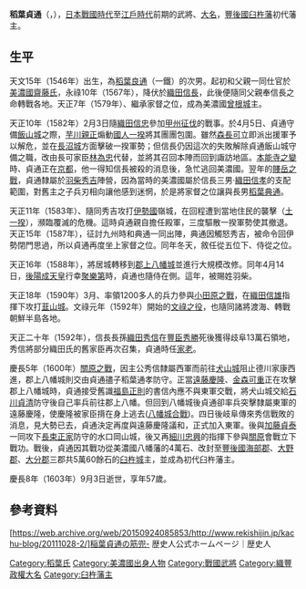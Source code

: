 {{unreferenced|time=2010-11-11T07:05:41+00:00}}
{{Infobox officeholder
| name               = 稻葉貞通
| image              = Inaba Sadamichi.jpg
| caption            = 稻葉貞通像（臼杵市月桂寺所藏）

| office            = [[臼杵藩|臼杵藩]]藩主
| term_start        = 1600年
| term_end          = 1603年
| predecessor       = {{small|新設}}
| successor         = {{link-ja|稻葉典通|稲葉典通}}

| birth_name         = 	
| birth_date         = 1546年<br>（[[天文_(年号)|天文]]15年）
| birth_place        = 
| death_date         = {{death date and age|1603|10|17|1546}}<br>（[[慶長|慶長]]8年9月3日）
| death_place        = 
| module             = {{日本武士|child=yes
| 時代 = [[日本戰國時代|戰國時代]] - [[江戶時代|江戶時代]]前期
| 改名 = 彦六、以鈍、貞通
| 別名 = 羽柴曾根侍從、羽柴郡上侍從
| 諡号 =
| 戒名 = 智勝院殿一等玄規大居士
| 墓所 = [[京都府|京都府]][[京都市|京都市]]　[[妙心寺|妙心寺]]智勝院
| 官位 = 右京亮、從五位下、侍從
| 幕府 =
| 主君 = [[齋藤義龍|齋藤義龍]]→[[齋藤龍興|龍興]]→[[織田信長|織田信長]]
| 藩   = [[豊後国|豊後国]][[臼杵藩|臼杵藩]]　初代藩主
| 氏族 = [[稻葉氏|稻葉氏]]
| 父 = [[稻葉良通|稻葉良通]]
| 母 = [[三条西公条|三条西公条]]之女
| 姐 = [[堀池半之丞|堀池半之丞]]室、[[国枝重元|国枝重元]]室
| 兄 = [[稻葉重通|重通]]
| 弟 = [[稻葉方通|方通]]、[[稻葉直政|直政]]
| 妹 = [[丸毛兼利|丸毛兼利]]室、[[山村良勝|山村良勝]]室
| 正室 = '''[[齋藤道三|齋藤道三]]之女'''
| 繼室 = '''[[神保・稲葉夫人|稲葉夫人]]（[[織田信秀|織田信秀]]之女）'''、'''[[前田玄以|前田玄以]]之女'''
| 子   = '''[[稻葉典通|典通]]'''、[[稻葉秀方|秀方]]、[[稻葉通孝|通孝]]、[[稻葉大學|大學]]
| 女 = [[赤座彌助|赤座彌助]]室、[[中坊秀政|中坊秀政]]正室、[[織田信秀_(信長之子)|織田信秀]]室、[[柴田勝豐|柴田勝豐]]室
| 特記事項 =
 }}
}}
'''稻葉貞通'''（{{jpn|j=稲葉 貞通|kana=いなば さだみち|rm=Inaba Sadamichi}}，{{bd|1546年||1603年||}}），[[日本戰國時代|日本戰國時代]]至[[江戶時代|江戶時代]]前期的武將、[[大名_(稱謂)|大名]]，[[豐後國|豐後國]][[臼杵藩|臼杵藩]]初代藩主。

==生平==

天文15年（1546年）出生，為[[稻葉良通|稻葉良通]]（一鐵）的次男。起初和父親一同仕官於[[美濃國|美濃國]][[齋藤氏|齋藤氏]]，永祿10年（1567年），降伏於[[織田信長|織田信長]]，此後便隨同父親奉信長之命轉戰各地。天正7年（1579年）、繼承家督之位，成為美濃國[[曾根城|曾根城]]主。

天正10年（1582年）2月3日隨[[織田信忠|織田信忠]]參加[[甲州征伐|甲州征伐]]的戰事。於4月5日、貞通守備[[飯山城|飯山城]]之際，[[芋川親正|芋川親正]]煽動[[一揆|國人一揆]]將其團團包圍。雖然[[森長可|森長可]]立即派出援軍予以解危，並在[[長沼城|長沼城]]方面擊破一揆軍勢；但信長仍因這次的失敗解除貞通飯山城守備之職，改由長可家臣[[林為忠|林為忠]]代替，並將其召回本陣而回到諏訪地區。[[本能寺之變|本能寺之變]]時、貞通正在[[京都|京都]]，他一得知信長被殺的消息後，急忙逃回美濃國。翌年的[[賤岳之戰|賤岳之戰]]，貞通隸屬於[[羽柴秀吉|羽柴秀吉]]陣營，因為當時的美濃國屬於信長三男‧[[織田信孝|織田信孝]]的支配範圍，對舊主之子兵刃相向讓他感到迷惘，於是將家督之位讓與長男[[稻葉典通|稻葉典通]]。

天正11年（1583年）、隨同秀吉攻打[[伊勢國|伊勢國]]嶺城，在回程遭到當地住民的襲擊（[[一揆|土一揆]]），瀕臨覆滅的危機。這時貞通親自擔任殿軍，三度驅散一揆軍勢使其撤退。天正15年（1587年），征討九州時和典通一同出陣，典通因觸怒秀吉，被命令回伊勢閉門思過，所以貞通再度坐上家督之位。同年冬天，敘任從五位下、侍從之位。

天正16年（1588年），將居城轉移到[[郡上八幡城|郡上八幡城]]並進行大規模改修。同年4月14日，[[後陽成天皇|後陽成天皇]]行幸[[聚樂第|聚樂第]]時，貞通也隨侍在側。這年，被賜姓羽柴。

天正18年（1590年）3月、率領1200多人的兵力參與[[小田原之戰|小田原之戰]]，在[[織田信雄|織田信雄]]指揮下攻打[[韮山城|韮山城]]。文祿元年（1592年）開始的[[文祿之役|文祿之役]]，也隨同諸將渡海、轉戰朝鮮半島各地。

天正二十年（1592年），信長長孫[[織田秀信|織田秀信]]在[[豐臣秀勝|豐臣秀勝]]死後獲得歧阜13萬石領地，秀信將部分織田氏的舊家臣再次召集，貞通時任[[家老|家老]]。

慶長5年（1600年）[[關原之戰|關原之戰]]，因主公秀信隸屬西軍而前往[[犬山城|犬山城]]阻止德川家康西進，郡上八幡城則交由貞通孻子稻葉通孝防守。正當[[遠藤慶隆|遠藤慶隆]]、[[金森可重|金森可重]]正在攻擊郡上八幡城時，貞通接受舊識[[福島正則|福島正則]]的書信內應不與東軍交戰，將犬山城交給[[石川貞清|石川貞清]]防守後自己率兵前往郡上八幡。但回到八幡城後貞通卻率兵突擊隸屬東軍的遠藤慶隆，使慶隆被家臣揹在身上逃去([[八幡城合戰|八幡城合戰]])。四日後岐阜傳來秀信戰敗的消息，見大勢已去，貞通決定再度與遠藤慶隆議和，正式加入東軍。後與[[加藤貞泰|加藤貞泰]]一同攻下[[長束正家|長束正家]]防守的水口岡山城，後又再[[細川忠興|細川忠興]]的指揮下參與[[關原町|關原]]會戰立下戰功。戰後，貞通因其戰功從美濃國八幡藩的4萬石、改封至[[豐後國|豐後國]][[海部郡_(豐後國)|海部郡]]、[[大野郡|大野郡]]、[[大分郡|大分郡]]三郡共5萬60餘石的[[臼杵城|臼杵城]]主，並成為初代臼杵藩主。

慶長8年（1603年）9月3日逝世，享年57歲。

==參考資料==

[https://web.archive.org/web/20150924085853/http://www.rekishijin.jp/kachu-blog/20111028-2/]稲葉貞通の筋兜- 歴史人公式ホームページ｜歴史人

{{臼杵藩主|初代|1600年 - 1603年}}
[[Category:稻葉氏|Category:稻葉氏]]
[[Category:美濃國出身人物|Category:美濃國出身人物]]
[[Category:戰國武將|Category:戰國武將]]
[[Category:織豐政權大名|Category:織豐政權大名]]
[[Category:臼杵藩主|Category:臼杵藩主]]